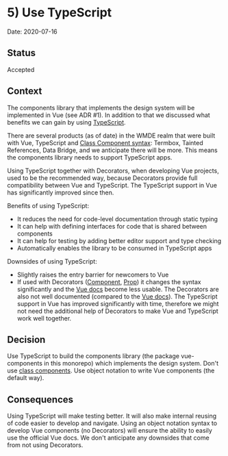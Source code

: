 
<Meta title="Documentation|dev/ADRs/5) Use typescript" />

# 5) Use TypeScript

Date: 2020-07-16

## Status

Accepted

## Context
The components library that implements the design system will be implemented in Vue (see ADR #1). In addition to that we discussed what benefits we can gain by using [TypeScript](https://www.typescriptlang.org/).

There are several products (as of date) in the WMDE realm that were built with Vue, TypeScript and [Class Component syntax](https://github.com/vuejs/vue-class-component): Termbox, Tainted References, Data Bridge, and we anticipate there will be more. This means the components library needs to support TypeScript apps.

Using TypeScript together with Decorators, when developing Vue projects, used to be the recommended way, because Decorators provide full compatibility between Vue and TypeScript. The TypeScript support in Vue has significantly improved since then.

Benefits of using TypeScript:
 - It reduces the need for code-level documentation through static typing
 - It can help with defining interfaces for code that is shared between components
 - It can help for testing by adding better editor support and type checking
 - Automatically enables the library to be consumed in TypeScript apps

Downsides of using TypeScript:
 - Slightly raises the entry barrier for newcomers to Vue
 - If used with Decorators ([Component](https://github.com/vuejs/vue-class-component), [Prop](https://github.com/kaorun343/vue-property-decorator)) it changes the syntax significantly and the [Vue docs](https://vuejs.org/v2/guide/) become less usable. The Decorators are also not well documented (compared to the [Vue docs](https://vuejs.org/v2/guide/)). The TypeScript support in Vue has improved significantly with time, therefore we might not need the additional help of Decorators to make Vue and TypeScript work well together.


## Decision
Use TypeScript to build the components library (the package vue-components in this monorepo) which implements the design system.
Don't use [class components](https://vuejs.org/v2/guide/typescript.html#Class-Style-Vue-Components). Use object notation to write Vue components (the default way).

## Consequences
Using TypeScript will make testing better. It will also make internal reusing of code easier to develop and navigate.
Using an object notation syntax to develop Vue components (no Decorators) will ensure the ability to easily use the official Vue docs. We don't anticipate any downsides that come from not using Decorators.
